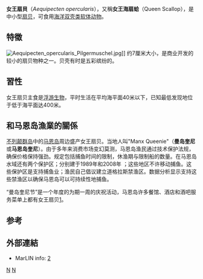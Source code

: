 {{Speciesbox
| taxon = Aequipecten opercularis
| image = Aequipecten opercularis MHNT CON 2003 1171 de Roquemaurel.jpg
| image_caption =  ''Aequipecten opercularis''
}}

'''女王扇貝'''（''Aequipecten opercularis''），又稱'''女王海扇蛤'''（Queen Scallop），是中小型[[扇贝|扇贝]]，可食用[[海洋|海洋]][[双壳类|双壳类]][[软体动物|软体动物]]。

==特徵==
[[File:Aequipecten_opercularis_Pilgermuschel.jpg|thumb]]]]
约7厘米大小，是商业开发的较小的扇贝物种之一。贝壳有时是五彩缤纷的。

==習性==
女王扇贝主食是[[浮游生物|浮游生物]]，平时生活在平均海平面40米以下，已知最低发现地位于低于海平面达400米。

==和马恩岛漁業的關係==
[[不列颠群岛|不列颠群岛]]中的[[马恩岛|马恩岛]]周边盛产女王扇贝。当地人叫"Manx Queenie"（'''曼岛奎尼'''或'''马恩岛奎尼'''）。由于多年来消费市场变幻莫测，马恩岛渔民通过技术保护法规，确保价格保持强劲。规定包括捕鱼时间的限制，休渔期与限制船的数量。在马恩岛水域还有两个保护区；分别建于1989年和2008年 ；这些地区不许移动捕鱼。这些保护区是支持捕鱼业；渔民自己倡议建立道格拉斯禁渔区。数据分析显示支持这些禁渔区以确保马恩岛可以可持续性地捕鱼。

“曼岛奎尼节”是一个年度的为期一周的庆祝活动，马恩岛许多餐馆、酒店和酒吧服务菜单上都有女王扇贝[https://web.archive.org/web/20110201213159/http://queeniefestival.com/]。

== 参考 ==
{{reflist}}

==外部連結== 
* MarLIN info: [http://www.marlin.ac.uk/species/Aequipectenopercularis.htm]{{Wayback|url=http://www.marlin.ac.uk/species/Aequipectenopercularis.htm |date=20070929092556 }}
{{Taxonbar}}
[[Category:海扇蛤科|N]]
[[Category:可食用軟體動物|N]]